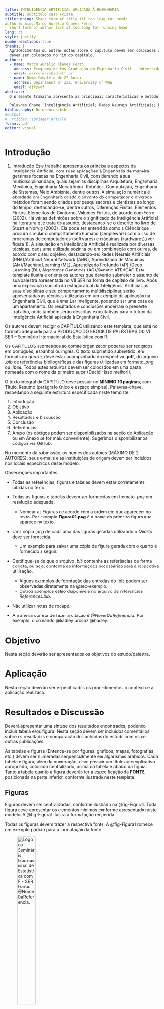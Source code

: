 ```yaml
---
title: INTELIGÊNCIA ARTIFICIAL APLICADA À ENGENHARIA
subtitle: subtítulo caso exista. 
titlerunning: Short form of title (if too long for head)
authorrunning:Marco Aurélio Chaves Ferro
  Short form of author list if too long for running head
lang: pt
style: justify
number-sections: true
thanks: |
  Agradecimentos ou outras notas sobre o capítulo devem ser colocadas aqui. Agradecimentos gerais 
  devem ser colocados no fim do capítulo. 
authors:
  - name: Marco Aurélio Chaves Ferro
    address: Programa de Pós-Graduação em Engenharia Civil - Universidade Federal Fluminense
    email: marcoferro@id.uff.br
  - name: Nome Completo do 2º Autor 
    address: Department of ZZZ, University of WWW
    email: djf@wef
abstract: |
  O presente trabalho apresenta as principais características e metodologias de Inteligência Artificial adotadas em Engenharia, com destaque para a Engenharia Civil. Sâo descritos os aspectos fundamentais de Aprendizado de Máquinas (Machine Learning) e Aprendizado Profundo (Deep Leaerning) e suas principais técnicas, com enfoque especial em Redes Neurais Artificiais (Artificial Neural Network). Alguns exemplos de aplicações são citados como Gêmeos Digitais, Computação Quântica, Metaverso e ChatGPT. O exemplo de aplicação mostra a predição da resistência do concreto á compressão, usando-se uma planilha com 1032 experimentos e uso de Redes Neurais Artificiais. A linguagem de computação R foi utilizada e os resultadsos foram plenamente satisfatórios. 
  
  Palavras Chave: Inteligência Artificial; Redes Neurais Artificiais; Linguagem R.
bibliography: References.bib
#output:
#  rticles::springer_article
format: pdf
editor: visual
---
```


# Introdução

1.  Introdução
Este trabalho apresenta os principais aspectos da Inteligência Artificial, com suas aplicações à Engenharia de maneira geralmas focadas na Engenharia Civil, considerando a sua multidisciplinaridade, quais sejam as disciplinas Arquitetura, Engenharia Mecânica, Engenharia Mecatrônica, Robótica, Computação, Engenharia de Sistemas, Meio Ambiente, dentre outros. 
A simulação numérica é abordada em Engenharia desde o advento do computador e diversos métodos foram sendo criados por pesquisadores e cientistas ao longo do tempo, destacando-se, dentre outros, Diferenças Finitas, Elementos Finitos, Elementos de Contorno, Volumes Finitos, de acordo com Ferro (2002). 
Há várias definições sobre o significado de Inteligência Artificial na literatura que trata do assunto, destacando-se o descrito no livro de Stuart e Norvig (2003) . Ela pode ser entendida como a Ciência que procura simular o comportamento humano (peopleware) com o uso de programas de computadores (softwares) e máquinas (hardwares),(ver figura 1).
A simulação em Inteligência Artificial é realizada por diversas técnicas, cada uma utilizada sozinha ou em combinação com outras, de acordo com o seu objetivo, destacando-se: Redes Neurais Artificiais (RNA)/Artificial Neural Network (ANN), Aprendizado de Máquinas (AM)/Machine Learning (ML), Aprendizado Profundo (AP) /Deep Learning (DL), Algoritmos Genéticos (AG)/Genetic ATENÇÃO Este template ilustra e orienta os autores que deverão submeter o assunto de sua palestra apresentada no VII SER na forma de capítulo de livro. Após uma explicação sucinta do estágio atual da Inteligência Artificial, as suas disciplinas e seu comportamento multidisciplinar, serão apresentadas as técnicas utilizadas em um exemplo de aplicação na Engenharia Civil, que é uma Lar Inteligente, podendo ser uma casa ou um apartamento. Os resultados e conclusões encerram o presente trabalho, onde também serão descritas expectativas para o futuro da Inteligência Artificial aplicada à Engenharia Civil.

Os autores devem redigir o CAPÍTULO utilizando este template, que está no formato adequado para a PRODUÇÃO DO EBOOK DE PALESTRAS DO VI SER -- Seminário Internacional de Estatística com R.

Os CAPÍTULOS submetidos ao comitê organizador poderão ser redigidos em português, espanhol ou inglês. O texto submetido submetido, em formato do *quarto*, deve estar acompanhado do respectivo **.pdf**, do arquivo *.bib* de referências bibliográficas e das figuras utilizadas em formato *.png* ou *.jpeg*. Todos estes arquivos devem ser colocados em uma pasta nomeada com o nome da primeiro autor (Decidir isso melhor!).

O texto integral do CAPÍTULO deve possuir no **MÍNIMO 10 páginas**, com Título, Resumo (parágrafo único e espaço simples), Palavras-chave, respeitando a seguinte estrutura especificada neste template:

1.  Introdução
2.  Objetivo
3.  Aplicação
4.  Resultados e Discussão
5.  Conclusão
6.  Referências
7.  Anexo (os códigos podem ser disponibilizados na seção de Aplicação ou em Anexo se for mais conveniente). Sugerimos disponibilizar os códigos via GitHub.

No momento da submissão, os nomes dos autores (MÁXIMO DE 2 AUTORES), seus e-mails e as instituições de origem devem ser incluídos nos locais específicos deste modelo.

Observações importantes:

-   Todas as referências, figuras e tabelas devem estar corretamente citadas no texto.

-   Todas as figuras e tabelas devem ser fornecidas em formato *.png* em resolução adequada.

    <div>

    -   Nomear as Figuras de acordo com a ordem em que aparecem no texto. Por exemplo **Figura01.png** é o nome da primeira figura que aparece no texto.

    </div>

-   Uma cópia *.png* de cada uma das figuras geradas utilizando o *Quarto* deve ser fornecida.

    -   Um exemplo para salvar uma cópia de figura gerada com o quarto é fornecido a seguir.\

-   Certifique-se de que o arquivo *.bib* contenha as referências de forma correta, ou seja, contenha as informações necessárias para a respectiva utilização.

    -   Alguns exemplos de formtação das entradas do .bib podem ser observadas diretamente na @sec-exemplo.
    -   Outros exemplos estão disponíveis no arquivo de referencias *References.bib*.

-   Não utilizar notas de rodapé.

-   A maneira correta de fazer a citação é *\@NomeDaReferencia*. Por exemplo, o comando \@hadley produz @hadley.

# Objetivo

Nesta seção deverão ser apresentados os objetivos do estudo/palestra.

# Aplicação

Nesta seção deverão ser especificados os procedimentos, o contexto e a aplicação realizada.

# Resultados e Discussão

Deverá apresentar uma síntese dos resultados encontrados, podendo incluir tabela e/ou figura. Nesta seção devem ser incluídos comentários sobre os resultados e comparação dos achados do estudo com os de outras publicações.

As tabelas e figuras (Entende-se por figuras: gráficos, mapas, fotografias, etc.) devem ser numeradas sequencialmente em algarismos arábicos. Cada tabela e figura, além da numeração, deve possuir um título autoexplicativo apropriado, colocado centralizado, acima da tabela e abaixo da figura. Tanto a tabela quanto a figura deverão ter a especificação da **FONTE**, posicionada na parte inferior, conforme ilustrado neste template.


## Figuras 

Figuras devem ser centralizadas, conforme ilustrado na @fig-Figura1. Toda figura deve apresentar os elementos mínimos conforme apresentado neste modelo. A @fig-Figura1 ilustra a formatação requerida.

Todas as figuras devem trazer a respectiva fonte. A @fig-Figura1 rornece um exemplo padrão para a formatação da fonte.

![Logo do Seminário Internacional de Estatística com R - SER. Fonte: \@NomeDaReferencia.](Figura1.png){#fig-Figura1 width="37.5%" fig-align="center" fig.cap="center"}

Caso a figura ou tabela seja de própria autoria, então utilizar *Fonte: Os autores.* conforme mostrado na @fig-Figura2, a seguir:

![Logo do Seminário Internacional de Estatística com R - SER. Fonte: Os autores.](Figura1.png){#fig-Figura2 width="37.5%" fig-align="center" fig.cap="center"}

Figuras construídas com o RPosit utilizando o *quarto* podem ser formatadas e referenciadas conforme o modelo a seguir.

```r
#| label: Figura3
#| echo: false
#| warning: FALSE
#| message: FALSE
#| fig-cap: "Exemplo de figura produzida diretamente com R. Fonte: @hadley."
#| fig-alt: "Disponível em https://quarto.org/docs/get-started/computations/rstudio.html."
#| fig-width: 5
#| fig-height: 2.75
if(!require(ggplot2)){install.packages("ggplot2")}
p=ggplot(mpg, aes(x = hwy, y = cty, color = cyl)) +
  geom_point(alpha = 0.5, size = 2) +
  scale_color_viridis_c() +
  theme_minimal()
p
ggsave("Figura3.png",plot = p,width = 5, height =2.75, dpi = 300,units="in")

```

Note que o código também salva a respectiva figura em formato *.png*, nomeando de acordo com a ordem em que a figura aparece no texto, ou seja, esta é a terceira figura do texto e pode ser referenciada por meio do comando \@fig-Figura3.

Os códigos podem ser inseridos no texto conforme o seguinte exemplo:

```r
#| label: Code01
#| echo: true
#| eval: false
if(!require(ggplot2)){install.packages("ggplot2")}
ggplot(mpg, aes(x = hwy, y = cty, color = cyl)) +
  geom_point(alpha = 0.5, size = 2) +
  scale_color_viridis_c() +
  theme_minimal()
```

Neste caso, o código não é avaliado para gerar resultados.

## Tabelas

Aqui estão algumas orientações para inserção de tabelas. Sugerimos utilizar pacotes disponíveis no CRAN para formatação das tabelas-prefira formatações simples. Sugerimos o pacote *gt* para geração das tabelas devido possibilidade de inserir os elementos essenciais. A @tbl-tab01 é um exemplo de tabela de dados com *caption* e fonte.

```r
#| label: tbl-tab01
#| tbl-cap: Tabela de Dados
#| echo: false
library("gt")
# Create a display table based on `iris`
iris_tbl <- gt(head(iris)) %>%
  tab_spanner_delim(delim = ".") %>%
  cols_move_to_start(columns = Species) %>%
  fmt_number(
    columns = c(Sepal.Length, Sepal.Width, Petal.Length, Petal.Width),
    decimals = 1
  ) %>%
  #tab_header(
  #  title = md("Título, se necessário"),
  #  subtitle = md("[subtítulo, se necessário]")
  #) %>%
  #tab_header(
  #  title = md("Table 1: Example table")
  #) %>%
  tab_source_note(
    source_note = md("Fonte: NOME (ANO).")
  )

iris_tbl


```




## Exemplos de arquivos .bib {#sec-exemplo}

Os arquivos *.bib* devem estar preenchidos com os elementos disponíveis de acordo com a normatização ABNT vigente. Exemplos de entradas *.bib* podem ser encontradas no arquivo *References.bib*.

-   Entrada *.bib* para um livro (@hadley):

```verbatim
@Book{hadley,
    author = {Hadley Wickham},
    title = {ggplot2: Elegant Graphics for Data Analysis},
    publisher = {Springer-Verlag New York},
    year = {2016},
    isbn = {978-3-319-24277-4},
    url = {https://ggplot2.tidyverse.org},
  }
```

-   Entrada *.bib* para um manual (@rcore):

```verbatim
  
@Manual{rcore,
     title = {R: A Language and Environment for Statistical Computing},
     author = {{R CORE TEAM}},
     organization = {R Foundation for Statistical Computing},
     address = {Vienna, Austria},
     year = {2021},
     url = {https://www.R-project.org/},
     }
```

-   Entrada *.bib* para um manual (@fernando):

```verbatim
  
@Internet{fernando,
   author={F. G. PILOTTO},
   title={Estilo BibTeX com as Normas da ABNT},
   url={http://www.if.ufrgs.br/hadrons/abnt/abntdoc.tex},
   note={Acessado em: 11 abr. 2003 },
   internetaddress={http://www.if.ufrgs.br/hadrons/abnt/abntdoc.tex},
   day=11,
   month=abr,
   year=2023
}

```

# Referências {#sec-referências}
